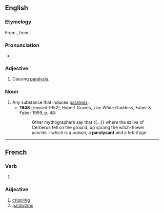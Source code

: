 ==English==

===Etymology===
From {{bor|en|fr|paralysant}}, from {{m|fr|paralyser||to paralyse}}.

===Pronunciation===
* {{IPA|en|/ˈpæɹəlaɪzənt/}}

===Adjective===
{{en-adj}}

# Causing [[paralysis]].

===Noun===
{{en-noun}}

# Any substance that induces [[paralysis]].
#* '''1948''' (revised 1952), Robert Graves, ''The White Goddess'', Faber & Faber 1999, p. 48:
#*: Other mythographers say that {{...}} where the saliva of Cerberus fell on the ground, up sprang the witch-flower aconite – which is a poison, a '''paralysant''' and a febrifuge

----

==French==

===Verb===
{{head|fr|present participle}}

# {{present participle of|fr|paralyser|nocat=1}}

===Adjective===
{{fr-adj}}

# [[crippling]]
# [[paralyzing]]